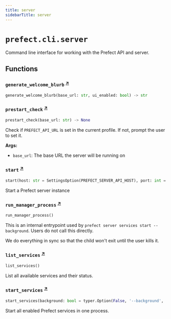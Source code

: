 ```yaml
---
title: server
sidebarTitle: server
---
```


# `prefect.cli.server`



Command line interface for working with the Prefect API and server.


## Functions

### `generate_welcome_blurb` <sup><a href="https://github.com/PrefectHQ/prefect/blob/main/src/prefect/cli/server.py#L77" target="_blank">↗</a></sup>

```python
generate_welcome_blurb(base_url: str, ui_enabled: bool) -> str
```

### `prestart_check` <sup><a href="https://github.com/PrefectHQ/prefect/blob/main/src/prefect/cli/server.py#L127" target="_blank">↗</a></sup>

```python
prestart_check(base_url: str) -> None
```


Check if `PREFECT_API_URL` is set in the current profile. If not, prompt the user to set it.

**Args:**
- `base_url`: The base URL the server will be running on


### `start` <sup><a href="https://github.com/PrefectHQ/prefect/blob/main/src/prefect/cli/server.py#L226" target="_blank">↗</a></sup>

```python
start(host: str = SettingsOption(PREFECT_SERVER_API_HOST), port: int = SettingsOption(PREFECT_SERVER_API_PORT), keep_alive_timeout: int = SettingsOption(PREFECT_SERVER_API_KEEPALIVE_TIMEOUT), log_level: str = SettingsOption(PREFECT_SERVER_LOGGING_LEVEL), scheduler: bool = SettingsOption(PREFECT_API_SERVICES_SCHEDULER_ENABLED), analytics: bool = SettingsOption(PREFECT_SERVER_ANALYTICS_ENABLED, '--analytics-on/--analytics-off'), late_runs: bool = SettingsOption(PREFECT_API_SERVICES_LATE_RUNS_ENABLED), ui: bool = SettingsOption(PREFECT_UI_ENABLED), no_services: bool = typer.Option(False, '--no-services', help='Only run the webserver API and UI'), background: bool = typer.Option(False, '--background', '-b', help='Run the server in the background'))
```


Start a Prefect server instance


### `run_manager_process` <sup><a href="https://github.com/PrefectHQ/prefect/blob/main/src/prefect/cli/server.py#L570" target="_blank">↗</a></sup>

```python
run_manager_process()
```


This is an internal entrypoint used by `prefect server services start --background`.
Users do not call this directly.

We do everything in sync so that the child won't exit until the user kills it.


### `list_services` <sup><a href="https://github.com/PrefectHQ/prefect/blob/main/src/prefect/cli/server.py#L592" target="_blank">↗</a></sup>

```python
list_services()
```


List all available services and their status.


### `start_services` <sup><a href="https://github.com/PrefectHQ/prefect/blob/main/src/prefect/cli/server.py#L615" target="_blank">↗</a></sup>

```python
start_services(background: bool = typer.Option(False, '--background', '-b', help='Run the services in the background'))
```


Start all enabled Prefect services in one process.

